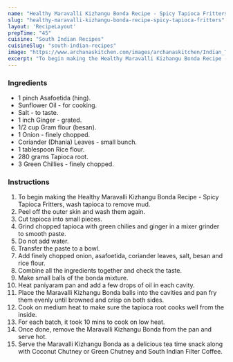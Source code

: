 ---
name: "Healthy Maravalli Kizhangu Bonda Recipe - Spicy Tapioca Fritters"
slug: "healthy-maravalli-kizhangu-bonda-recipe-spicy-tapioca-fritters"
layout: 'RecipeLayout'
prepTime: "45"
cuisine: "South Indian Recipes"
cuisineSlug: "south-indian-recipes"
image: "https://www.archanaskitchen.com/images/archanaskitchen/Indian_Tea_Time_Snacks/Healthy_Maravalli_Kizhangu_Bonda_Recipe_Spicy_Tapioca_Fritters-1.jpg"
excerpt: "To begin making the Healthy Maravalli Kizhangu Bonda Recipe - Spicy Tapioca Fritters, wash tapioca to remove mud"
---

### Ingredients

- 1 pinch Asafoetida (hing).
- Sunflower Oil - for cooking.
- Salt - to taste.
- 1 inch Ginger - grated.
- 1/2 cup Gram flour (besan).
- 1 Onion - finely chopped.
- Coriander (Dhania) Leaves - small bunch.
- 1 tablespoon Rice flour.
- 280 grams Tapioca root.
- 3 Green Chillies - finely chopped.

### Instructions

1. To begin making the Healthy Maravalli Kizhangu Bonda Recipe - Spicy Tapioca Fritters, wash tapioca to remove mud.
1. Peel off the outer skin and wash them again.
1. Cut tapioca into small pieces.
1. Grind chopped tapioca with green chilies and ginger in a mixer grinder to smooth paste.
1. Do not add water.
1. Transfer the paste to a bowl.
1. Add finely chopped onion, asafoetida, coriander leaves, salt,  besan and rice flour.
1. Combine all the ingredients together and check the taste.
1. Make small balls of the bonda mixture.
1. Heat paniyaram pan and add a few drops of oil in each cavity.
1. Place the Maravalli Kizhangu Bonda balls into the cavities and pan fry them evenly until browned and crisp on both sides.
1. Cook on medium heat to make sure the tapioca root cooks well from the inside.
1. For each batch, it took 10 mins to cook on low heat.
1. Once done, remove the Maravalli Kizhangu Bonda from the pan and serve hot.
1. Serve the Maravalli Kizhangu Bonda as a delicious tea time snack along with Coconut Chutney or Green Chutney and  South Indian Filter Coffee.
